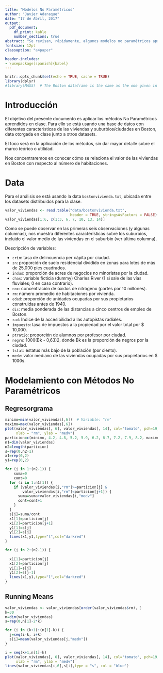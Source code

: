 ```yaml
---
title: "Modelos No Paramétricos"
author: "Javier Adanaque"
date: "17 de Abril, 2017"
output:
  pdf_document:
    df_print: kable
    number_sections: true
abstract: "Se revisan, rápidamente, algunos modelos no paramétricos aprendidos en clase"
fontsize: 12pt
classoption: "a4paper"

header-includes:
- \usepackage[spanish]{babel}
---
```


```r
knitr::opts_chunk$set(echo = TRUE, cache = TRUE)
library(dplyr)
#library(MASS)  # The Boston dataframe is the same as the one given in class
```

# Introducción

El objetivo del presente documento es aplicar los métodos No Paramétricos aprendidos en clase. Para ello se está usando una base de datos con diferentes características de las viviendas y suburbios/ciudades en Boston, data otorgada en clase junto a otros datasets.

El foco será en la aplicación de los métodos, sin dar mayor detalle sobre el marco teórico o utilidad.

Nos concentraremos en conocer cómo se relaciona el valor de las viviendas en Boston con respecto al número de habitaciones.

# Data

Para el análisis se está usando la data `bostonvivienda.txt`, ubicada entre los datasets
distribuidos para la clase.

```r
valor_viviendas <- read.table("data/bostonvivienda.txt",
                              header = TRUE, stringsAsFactors = FALSE)
valor_viviendas[1:6, c(1:3, 6, 7, 10, 13, 14)]
```

Como se puede observar en las primeras seis observaciones (y algunas columnas), nos muestra diferentes características sobre los suburbios, incluido el valor medio de las viviendas en el suburbio (ver última columna).

Descripción de variables:

- `crim`: tasa de delincuencia per cápita por ciudad.
- `zn`: proporción de suelo residencial dividido en zonas para lotes de más de 25,000 pies cuadrados.
- `indus`: proporción de acres de negocios no minoristas por la ciudad.
- `chas`: variable ficticia (dummy) Charles River (1 si sale de las vías fluviales; 0 en caso contrario).
- `nox`: concentración de óxidos de nitrógeno (partes por 10 millones).
- `rm`: número promedio de habitaciones por vivienda.
- `edad`: proporción de unidades ocupadas por sus propietarios construidas antes de 1940.
- `dis`: media ponderada de las distancias a cinco centros de empleo de Boston.
- `rad`: Índice de la accesibilidad a las autopistas radiales.
- `impuesto`: tasa de impuestos a la propiedad por el valor total por \$ 10,000.
- `ptratio`: proporción de alumnos por profesor por ciudad.
- `negro`: 1000(Bk - 0,63)2, donde Bk es la proporción de negros por la ciudad.
- `lstat`: estatus más bajo de la población (por ciento).
- `medv`: valor mediano de las viviendas ocupadas por sus propietarios en \$ 1000s.

# Modelamiento con Métodos No Paramétricos

## Regresorgrama

```r
minimo=min(valor_viviendas[,6])  # Variable: "rm"
maximo=max(valor_viviendas[,6])
plot(valor_viviendas[, 6], valor_viviendas[, 14], col='tomato', pch=19,
     xlab = "rm", ylab = "medv")
particion=c(minimo, 4.2, 4.8, 5.2, 5.9, 6.2, 6.7, 7.2, 7.9, 8.2, maximo)
n1=dim(valor_viviendas)
n2=length(particion)
s=rep(0,n2-1)
x1=rep(0,2)
y1=rep(0,2)

for (j in 1:(n2-1)) {
    suma=0
    cont=0
  for (i in 1:n1[1]) {
    if (valor_viviendas[i,"rm"]>=particion[j] &
        valor_viviendas[i,"rm"]<particion[j+1]) {
      suma=suma+valor_viviendas[i,"medv"]
      cont=cont+1
    }
  }
  s[j]=suma/cont
  x1[1]=particion[j]
  x1[2]=particion[j+1]
  y1[1]=s[j]
  y1[2]=s[j]
  lines(x1,y1,type="l",col="darkred")
}

for (j in 2:(n2-1)) {
  
  x1[1]=particion[j]
  x1[2]=particion[j]
  y1[1]=s[j]
  y1[2]=s[j-1]
  lines(x1,y1,type="l",col="darkred")
}
```

\newpage

## Running Means

```r
valor_viviendas <- valor_viviendas[order(valor_viviendas$rm), ]
k=30
n=dim(valor_viviendas)
s=rep(0,n[1]-2*k)

for (i in (k+1):(n[1]-k)) {
  j=seq(i-k, i+k)
  s[i]=mean(valor_viviendas[j,"medv"])
}

i = seq(k+1,n[1]-k)
plot(valor_viviendas[, 6], valor_viviendas[, 14], col='tomato', pch=19,
     xlab = "rm", ylab = "medv")
lines(valor_viviendas[i,6],s[i],type = "s", col = "blue")
```


